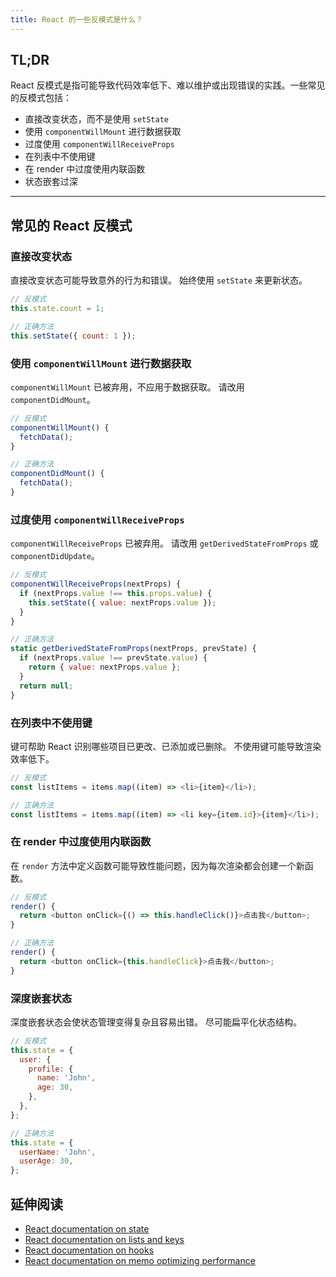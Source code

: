 ```yaml
---
title: React 的一些反模式是什么？
---
```


## TL;DR

React 反模式是指可能导致代码效率低下、难以维护或出现错误的实践。一些常见的反模式包括：

* 直接改变状态，而不是使用 `setState`
* 使用 `componentWillMount` 进行数据获取
* 过度使用 `componentWillReceiveProps`
* 在列表中不使用键
* 在 render 中过度使用内联函数
* 状态嵌套过深

***

## 常见的 React 反模式

### 直接改变状态

直接改变状态可能导致意外的行为和错误。 始终使用 `setState` 来更新状态。

```javascript
// 反模式
this.state.count = 1;

// 正确方法
this.setState({ count: 1 });
```

### 使用 `componentWillMount` 进行数据获取

`componentWillMount` 已被弃用，不应用于数据获取。 请改用 `componentDidMount`。

```javascript
// 反模式
componentWillMount() {
  fetchData();
}

// 正确方法
componentDidMount() {
  fetchData();
}
```

### 过度使用 `componentWillReceiveProps`

`componentWillReceiveProps` 已被弃用。 请改用 `getDerivedStateFromProps` 或 `componentDidUpdate`。

```javascript
// 反模式
componentWillReceiveProps(nextProps) {
  if (nextProps.value !== this.props.value) {
    this.setState({ value: nextProps.value });
  }
}

// 正确方法
static getDerivedStateFromProps(nextProps, prevState) {
  if (nextProps.value !== prevState.value) {
    return { value: nextProps.value };
  }
  return null;
}
```

### 在列表中不使用键

键可帮助 React 识别哪些项目已更改、已添加或已删除。 不使用键可能导致渲染效率低下。

```javascript
// 反模式
const listItems = items.map((item) => <li>{item}</li>);

// 正确方法
const listItems = items.map((item) => <li key={item.id}>{item}</li>);
```

### 在 render 中过度使用内联函数

在 `render` 方法中定义函数可能导致性能问题，因为每次渲染都会创建一个新函数。

```javascript
// 反模式
render() {
  return <button onClick={() => this.handleClick()}>点击我</button>;
}

// 正确方法
render() {
  return <button onClick={this.handleClick}>点击我</button>;
}
```

### 深度嵌套状态

深度嵌套状态会使状态管理变得复杂且容易出错。 尽可能扁平化状态结构。

```javascript
// 反模式
this.state = {
  user: {
    profile: {
      name: 'John',
      age: 30,
    },
  },
};

// 正确方法
this.state = {
  userName: 'John',
  userAge: 30,
};
```

## 延伸阅读

* [React documentation on state](https://react.dev/learn/state-a-components-memory)
* [React documentation on lists and keys](https://react.dev/learn/rendering-lists#why-does-react-need-keys)
* [React documentation on hooks](https://react.dev/reference/react/hooks)
* [React documentation on memo optimizing performance](https://react.dev/reference/react/memo)
